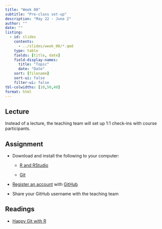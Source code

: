 ```yaml
---
title: "Week 00"
subtitle: "Pre-class set-up"
description: "May 22 - June 2"
author: ""
date: ""
listing:
  - id: slides
    contents:
      - ../slides/week_00/*.qmd
    type: table
    fields: [title, date]
    field-display-names:
      title: "Topic"
      date: "Date"
    sort: [filename]
    sort-ui: false
    filter-ui: false
tbl-colwidths: [10,50,40]
format: html
---
```


## Lecture

Instead of a lecture, the teaching team will set up 1:1 check-ins with course participants.

::: {#slides}
:::

## Assignment

-   Download and install the following to your computer:

    -   [R and RStudio](https://happygitwithr.com/install-r-rstudio.html)

    -   [Git](https://happygitwithr.com/install-git.html)

-   [Register an account](https://happygitwithr.com/github-acct.html) with [GitHub](www.github.com)

-   Share your GitHub username with the teaching team

## Readings

-   [Happy Git with R](https://happygitwithr.com/index.html)
